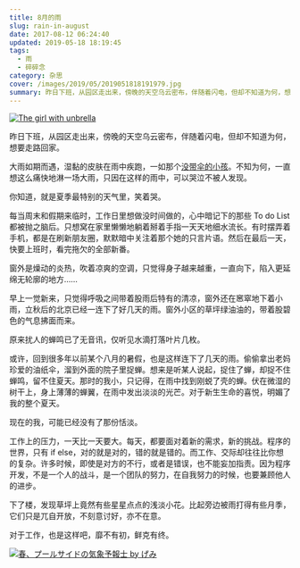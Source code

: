 ```yaml
---
title: 8月的雨
slug: rain-in-august
date: 2017-08-12 06:24:40
updated: 2019-05-18 18:19:45
tags:
  - 雨
  - 碎碎念
category: 杂思
cover: /images/2019/05/2019051818191979.jpg
summary: 昨日下班，从园区走出来，傍晚的天空乌云密布，伴随着闪电，但却不知道为何，想要走路回家。
---
```


[![The girl with unbrella](/images/2019/05/2019050908302180.jpg)](/images/2019/05/2019050908302180.jpg)

昨日下班，从园区走出来，傍晚的天空乌云密布，伴随着闪电，但却不知道为何，想要走路回家。

大雨如期而遇，湿黏的皮肤在雨中疾跑，一如那个[没带伞的小孩](/i-am-right-here)。不知为何，一直想这么痛快地淋一场大雨，只因在这样的雨中，可以哭泣不被人发现。

你知道，就是夏季最特别的天气里，笑着哭。

每当周末和假期来临时，工作日里想做没时间做的，心中暗记下的那些 To do List 都被抛之脑后。只想窝在家里懒懒地躺着掰着手指一天天地细水流长。有时摆弄着手机，都是在刷新朋友圈，默默暗中关注着那个她的只言片语。然后在最后一天，快要上班时，看完拖欠的全部新番。

窗外是燥动的炎热，吹着凉爽的空调，只觉得身子越来越重，一直向下，陷入更延绵无轮廓的地方……

早上一觉新来，只觉得呼吸之间带着股雨后特有的清凉，窗外还在窸窣地下着小雨，立秋后的北京已经一连下了好几天的雨。窗外小区的草坪绿油油的，带着股碧色的气息拂面而来。

原来扰人的蝉鸣已了无音讯，仅听见水滴打落叶片几枚。

或许，回到很多年以前某个八月的暑假，也是这样连下了几天的雨。偷偷拿出老妈珍爱的油纸伞，溜到外面的院子里捉蝉。想来是听某人说起，捉住了蝉，却捉不住蝉鸣，留不住夏天。那时的我小，只记得，在雨中找到刚蜕了壳的蝉。伏在微湿的树干上，身上薄薄的蝉翼，在雨中发出淡淡的光芒。对于新生生命的喜悦，明媚了我的整个夏天。

现在的我，可能已经没有了那份恬淡。

工作上的压力，一天比一天要大。每天，都要面对着新的需求，新的挑战。程序的世界，只有 if else，对的就是对的，错的就是错的。而工作、交际却往往比你想的复杂。许多时候，即使是对方的不行，或者是错误，也不能妄加指责。因为程序开发，不是一个人的战斗，是一个团队的努力，在自我努力的时候，也要兼顾他人的进步。

下了楼，发现草坪上竟然有些星星点点的浅淡小花。比起旁边被雨打得有些月季，它们只是兀自开放，不刻意讨好，亦不在意。

对于工作，也是这样吧，靡不有初，鲜克有终。

[![春、プールサイドの気象予報士 by  げみ](/images/2019/05/2019050908380382.jpg)](/images/2019/05/2019050908380382.jpg)
